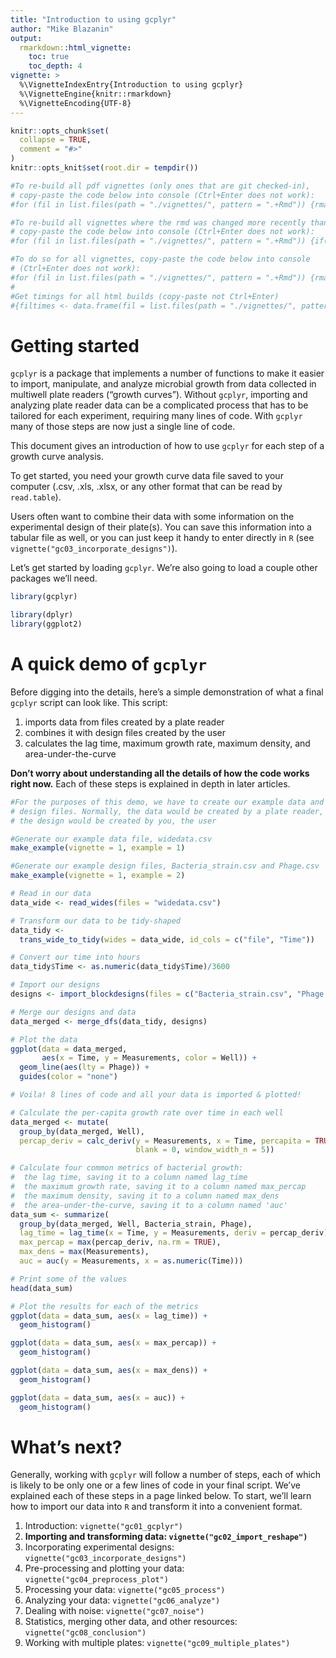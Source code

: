 ```yaml
---
title: "Introduction to using gcplyr"
author: "Mike Blazanin"
output: 
  rmarkdown::html_vignette:
    toc: true
    toc_depth: 4
vignette: >
  %\VignetteIndexEntry{Introduction to using gcplyr}
  %\VignetteEngine{knitr::rmarkdown}
  %\VignetteEncoding{UTF-8}
---
```


```r
knitr::opts_chunk$set(
  collapse = TRUE,
  comment = "#>"
)
knitr::opts_knit$set(root.dir = tempdir())

#To re-build all pdf vignettes (only ones that are git checked-in), 
# copy-paste the code below into console (Ctrl+Enter does not work):
#for (fil in list.files(path = "./vignettes/", pattern = ".+Rmd")) {rmarkdown::render(paste0("./vignettes/", fil), rmarkdown::pdf_document(toc = TRUE, toc_depth = 4))}

#To re-build all vignettes where the rmd was changed more recently than the pdf
# copy-paste the code below into console (Ctrl+Enter does not work):
#for (fil in list.files(path = "./vignettes/", pattern = ".+Rmd")) {if(file.info(paste0("./vignettes/", fil))$mtime > file.info(paste0("./vignettes/", sub(x = fil, "\\.Rmd", ".pdf")))$mtime) {rmarkdown::render(paste0("./vignettes/", fil), rmarkdown::pdf_document(toc = TRUE, toc_depth = 4))}}

#To do so for all vignettes, copy-paste the code below into console
# (Ctrl+Enter does not work):
#for (fil in list.files(path = "./vignettes/", pattern = ".+Rmd")) {rmarkdown::render(paste0("./vignettes/", fil), rmarkdown::html_vignette(toc = TRUE, toc_dept = 4)); rmarkdown::render(paste0("./vignettes/", fil), rmarkdown::pdf_document(toc = TRUE, toc_depth = 4)); rmarkdown::render(paste0("./vignettes/", fil), rmarkdown::word_document(toc = TRUE, toc_dept = 4))}
#
#Get timings for all html builds (copy-paste not Ctrl+Enter)
#{filtimes <- data.frame(fil = list.files(path = "./vignettes/", pattern = ".+Rmd")); filtimes$times <- NA; for (filindex in 1:nrow(filtimes)) {fil <- filtimes$fil[filindex]; start <- Sys.time(); rmarkdown::render(paste0("./vignettes/", fil), rmarkdown::html_vignette(toc = TRUE, toc_dept = 4)); filtimes$times[filindex] <- difftime(Sys.time(), start, units = "mins")}; print(filtimes)}
```

# Getting started
`gcplyr` is a package that implements a number of functions to make it easier to import, manipulate, and analyze microbial growth from data collected in multiwell plate readers ("growth curves"). Without `gcplyr`, importing and analyzing plate reader data can be a complicated process that has to be tailored for each experiment, requiring many lines of code. With `gcplyr` many of those steps are now just a single line of code.

This document gives an introduction of how to use `gcplyr` for each step of a growth curve analysis.

To get started, you need your growth curve data file saved to your computer (.csv, .xls, .xlsx, or any other format that can be read by `read.table`).

Users often want to combine their data with some information on the experimental design of their plate(s). You can save this information into a tabular file as well, or you can just keep it handy to enter directly in `R` (see `vignette("gc03_incorporate_designs")`).

Let's get started by loading `gcplyr`. We're also going to load a couple other packages we'll need.

```r
library(gcplyr)

library(dplyr)
library(ggplot2)
```

# A quick demo of `gcplyr`
Before digging into the details, here's a simple demonstration of what a final `gcplyr` script can look like. This script:

1. imports data from files created by a plate reader
2. combines it with design files created by the user
3. calculates the lag time, maximum growth rate, maximum density, and area-under-the-curve

**Don't worry about understanding all the details of how the code works right now.** Each of these steps is explained in depth in later articles.

```r
#For the purposes of this demo, we have to create our example data and
# design files. Normally, the data would be created by a plate reader, and
# the design would be created by you, the user

#Generate our example data file, widedata.csv
make_example(vignette = 1, example = 1)

#Generate our example design files, Bacteria_strain.csv and Phage.csv
make_example(vignette = 1, example = 2)

# Read in our data 
data_wide <- read_wides(files = "widedata.csv")

# Transform our data to be tidy-shaped
data_tidy <- 
  trans_wide_to_tidy(wides = data_wide, id_cols = c("file", "Time"))

# Convert our time into hours
data_tidy$Time <- as.numeric(data_tidy$Time)/3600

# Import our designs
designs <- import_blockdesigns(files = c("Bacteria_strain.csv", "Phage.csv"))

# Merge our designs and data
data_merged <- merge_dfs(data_tidy, designs)

# Plot the data
ggplot(data = data_merged,
       aes(x = Time, y = Measurements, color = Well)) +
  geom_line(aes(lty = Phage)) + 
  guides(color = "none")

# Voila! 8 lines of code and all your data is imported & plotted!

# Calculate the per-capita growth rate over time in each well
data_merged <- mutate(
  group_by(data_merged, Well),
  percap_deriv = calc_deriv(y = Measurements, x = Time, percapita = TRUE, 
                            blank = 0, window_width_n = 5))

# Calculate four common metrics of bacterial growth:
#  the lag time, saving it to a column named lag_time
#  the maximum growth rate, saving it to a column named max_percap
#  the maximum density, saving it to a column named max_dens
#  the area-under-the-curve, saving it to a column named 'auc'
data_sum <- summarize(
  group_by(data_merged, Well, Bacteria_strain, Phage),
  lag_time = lag_time(x = Time, y = Measurements, deriv = percap_deriv),
  max_percap = max(percap_deriv, na.rm = TRUE),
  max_dens = max(Measurements),
  auc = auc(y = Measurements, x = as.numeric(Time)))

# Print some of the values
head(data_sum)

# Plot the results for each of the metrics
ggplot(data = data_sum, aes(x = lag_time)) +
  geom_histogram()

ggplot(data = data_sum, aes(x = max_percap)) +
  geom_histogram()

ggplot(data = data_sum, aes(x = max_dens)) +
  geom_histogram()

ggplot(data = data_sum, aes(x = auc)) +
  geom_histogram()
```

# What's next?

Generally, working with `gcplyr` will follow a number of steps, each of which is likely to be only one or a few lines of code in your final script. We've explained each of these steps in a page linked below. To start, we'll learn how to import our data into `R` and transform it into a convenient format.

1. Introduction: `vignette("gc01_gcplyr")`
2. **Importing and transforming data: `vignette("gc02_import_reshape")`**
3. Incorporating experimental designs: `vignette("gc03_incorporate_designs")`
4. Pre-processing and plotting your data: `vignette("gc04_preprocess_plot")`
5. Processing your data: `vignette("gc05_process")`
6. Analyzing your data: `vignette("gc06_analyze")`
7. Dealing with noise: `vignette("gc07_noise")`
8. Statistics, merging other data, and other resources: `vignette("gc08_conclusion")`
9. Working with multiple plates: `vignette("gc09_multiple_plates")`
